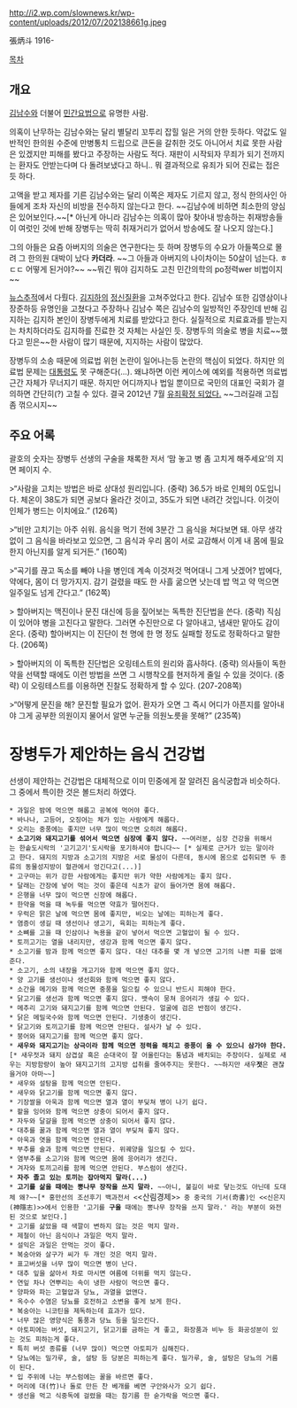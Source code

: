 http://i2.wp.com/slownews.kr/wp-content/uploads/2012/07/202138661g.jpeg

張炳斗 
1916-

[[목차]]
== 개요 ==
[[김남수]]와 더불어 [[민간요법]]으로 유명한 사람. 

의혹이 난무하는 김남수와는 달리 별달리 꼬투리 잡힐 일은 거의 안한 듯하다. 약값도 일반적인 한의원 수준에 만병통치 드립으로 큰돈을 갈취한 것도 아니어서 치료 못한 사람은 있겠지만 피해를 봤다고 주장하는 사람도 적다. 재판이 시작되자 무죄가 되기 전까지는 환자도 안받는다며 다 돌려보냈다고 하니.. 뭐 결과적으로 유죄가 되어 진료는 접은 듯 하다. 

고액을 받고 제자를 기른 김남수와는 달리 이쪽은 제자도 기르지 않고, 정식 한의사인 아들에게 조차 자신의 비방을 전수하지 않는다고 한다.  ~~김남수에 비하면 최소한의 양심은 있어보인다.~~[* 아닌게 아니라 김남수는 의혹이 많아 찾아내 방송하는 취재방송들이 여럿인 것에 반해 장병두는 딱히 취재거리가 없어서 방송에도 잘 나오지 않는다.]  

그의 아들은 요즘 아버지의 의술은 연구한다는 듯 하며 장병두의 수요가 아들쪽으로 몰려 그 한의원 대박이 났다 '''카더라'''. ~~그 아들과 아버지의 나이차이는 50살이 넘는다. ㅎㄷㄷ 어떻게 된거야?~~ ~~뭐긴 뭐야 김지하도 고친 민간의학의 po정력wer 비법이지~~

[http://www.pdjournal.com/news/articleView.html?idxno=20599 뉴스추적]에서 다뤘다. [[김지하]]의 [http://news.hankooki.com/lpage/culture/200808/h2008082202375886330.htm 정신질환]을 고쳐주었다고 한다. 김남수 또한 김영삼이나 장준하등 유명인을 고쳤다고 주장하나 김남수 쪽은 김남수의 일방적인 주장인데 반해 김지하는 김지하 본인이 장병두에게 치료를 받았다고 한다. 실질적으로 치료효과를 받는지는 차치하더라도 김지하를 진료한 것 자체는 사실인 듯. 장병두의 의술로 병을 치료~~했다고 믿은~~한 사람이 많기 때문에, 지지하는 사람이 많았다.

장병두의 소송 때문에 의료법 위헌 논란이 일어나는등 논란의 핵심이 되었다. 하지만 의료법 문제는 [[대통령]]도 못 구해준다(...). 왜냐하면 이런 케이스에 예외를 적용하면 의료법 근간 자체가 무너지기 때문. 하지만 어디까지나 법일 뿐이므로 국민의 대표인 국회가 결의하면 간단히(?) 고칠 수 있다. 결국 2012년 7월 [http://news.donga.com/3/all/20120706/47567675/1 유죄확정 되었다.] 
~~그러길래 고집 좀 꺾으시지~~
== 주요 어록 ==
괄호의 숫자는 장병두 선생의 구술을 채록한 저서 ‘맘 놓고 병 좀 고치게 해주세요’의 지면 페이지 수.

>“사람을 고치는 방법은 바로 상대성 원리입니다. (중략) 36.5가 바로 인체의 0도입니다. 체온이 38도가 되면 공보다 올라간 것이고, 35도가 되면 내려간 것입니다. 이것이 인체가 병드는 이치에요.” (126쪽)

>“비만 고치기는 아주 쉬워. 음식을 먹기 전에 3분간 그 음식을 쳐다보면 돼. 아무 생각 없이 그 음식을 바라보고 있으면, 그 음식과 우리 몸이 서로 교감해서 이게 내 몸에 필요한지 아닌지를 알게 되거든.” (160쪽)

>“곡기를 끊고 독소를 빼야 나을 병인데 계속 이것저것 먹어대니 그게 낫겠어? 밥에다, 약에다, 몸이 더 망가지지. 감기 걸렸을 때도 한 사흘 굶으면 낫는데 밥 먹고 약 먹으면 일주일도 넘게 간다고.” (162쪽)

> 할아버지는 맥진이나 문진 대신에 등을 짚어보는 독특한 진단법을 쓴다. (중략) 직심이 있어야 병을 고친다고 말한다. 그러면 수진만으로 다 알아내고, 냄새만 맡아도 감이 온다. (중략) 할아버지는 이 진단이 천 명에 한 명 정도 실패할 정도로 정확하다고 말한다. (206쪽)

> 할아버지의 이 독특한 진단법은 오링테스트의 원리와 흡사하다. (중략) 의사들이 독한 약을 선택할 때에도 이런 방법을 쓰면 그 시행착오를 현저하게 줄일 수 있을 것이다. (중략) 이 오링테스트를 이용하면 진찰도 정확하게 할 수 있다. (207-208쪽)

>“어떻게 문진을 해? 문진할 필요가 없어. 환자가 오면 그 즉시 어디가 아픈지를 알아내야 그게 공부한 의원이지 물어서 알면 누군들 의원노릇을 못해?” (235쪽)

= 장병두가 제안하는 음식 건강법 = 
선생이 제안하는 건강법은 대체적으로 이미 민중에게 잘 알려진 음식궁합과 비슷하다. 그 중에서 특이한 것은 볼드처리 하였다.

 * 과일은 밤에 먹으면 해롭고 공복에 먹어야 좋다.
 * 바나나, 고등어, 오징어는 체가 있는 사람에게 해롭다.
 * 오리는 중풍에는 좋지만 너무 많이 먹으면 오히려 해롭다.
 * '''소고기와 돼지고기를 섞어서 먹으면 심장에 좋지 않다.''' ~~여러분, 심장 건강을 위해서는 한솥도시락의 '고기고기'도시락을 포기하셔야 합니다~~ [* 실제로 근거가 있는 말이라고 한다. 돼지의 지방과 소고기의 지방은 서로 물성이 다른데, 동시에 몸으로 섭취되면 두 종류의 동물성지방이 혈관에서 엉긴다고(...)]
 * 고구마는 위가 강한 사람에게는 좋지만 위가 약한 사람에게는 좋지 않다.
 * 달래는 간장에 넣어 먹는 것이 좋은데 식초가 같이 들어가면 몸에 해롭다.
 * 은행을 너무 많이 먹으면 신장에 해롭다.
 * 한약을 먹을 때 녹두를 먹으면 약효가 떨어진다.
 * 우럭은 맑은 날에 먹으면 몸에 좋지만, 비오는 날에는 피하는게 좋다.
 * 염증이 생길 때 생선이나 생고기, 육회는 피하는게 좋다.
 * 소뼈를 고을 때 인삼이나 녹용을 같이 넣어서 먹으면 고혈압이 될 수 있다.
 * 토끼고기는 열을 내리지만, 생강과 함께 먹으면 좋지 않다.
 * 소고기를 밤과 함께 먹으면 좋지 않다. 대신 대추를 몇 개 넣으면 고기의 나쁜 피를 없애준다.
 * 소고기, 소의 내장을 개고기와 함께 먹으면 좋지 않다.
 * 양 고기를 생선이나 생선회와 함께 먹으면 좋지 않다.
 * 소간을 메기와 함께 먹으면 중풍을 일으킬 수 있으니 반드시 피해야 한다.
 * 닭고기를 생선과 함께 먹으면 좋지 않다. 뱃속이 뭉쳐 응어리가 생길 수 있다.
 * 메추리 고기와 돼지고기를 함께 먹으면 안된다. 얼굴에 검은 반점이 생긴다.
 * 닭은 메밀국수와 함께 먹으면 안된다. 기생충이 생긴다.
 * 닭고기와 토끼고기를 함께 먹으면 안된다. 설사가 날 수 있다.
 * 붕어와 돼지고기를 함께 먹으면 좋지 않다.
 * '''새우와 돼지고기는 상극이라 함께 먹으면 정력을 해치고 중풍이 올 수 있으니 삼가야 한다.'''[* 새우젓과 돼지 삼겹살 혹은 순대국이 잘 어울린다는 통념과 배치되는 주장이다. 실제로 새우는 지방함량이 높아 돼지고기의 고지방 섭취를 줄여주지는 못한다. ~~하지만 새우'''젓'''은 괜찮을거야 아마~~]
 * 새우와 설탕을 함께 먹으면 안된다.
 * 새우와 닭고기를 함께 먹으면 좋지 않다.
 * 기장쌀을 아욱과 함께 먹으면 열과 열이 부딪쳐 병이 나기 쉽다.
 * 팥을 잉어와 함께 먹으면 상충이 되어서 좋지 않다.
 * 자두와 달걀을 함께 먹으면 상충이 되어서 좋지 않다.
 * 대추를 꿀과 함께 먹으면 열과 열이 부딪쳐 좋지 않다.
 * 아욱과 엿을 함께 먹으면 안된다.
 * 부추를 술과 함께 먹으면 안된다. 위궤양을 일으킬 수 있다.
 * 염부추를 소고기와 함께 먹으면 몸에 응어리가 생긴다.
 * 겨자와 토끼고리를 함께 먹으면 안된다. 부스럼이 생긴다.
 * '''자주 졸고 있는 토끼는 잡아먹지 말라(...)'''
 * '''고기를 삶을 때에는 뽕나무 장작을 쓰지 말라.''' ~~아니, 불길이 바로 닿는것도 아닌데 도대체 왜?~~[* 홍만선의 조선후기 백과전서 <<산림경제>> 중 중국의 기서(奇書)인 <<신은지(神隱志)>>에서 인용한 '고기를 '''구울''' 때에는 뽕나무 장작을 쓰지 말라.' 라는 부분이 와전된 것으로 보인다.]
 * 고기를 삶았을 때 색깔이 변하지 않는 것은 먹지 말라.
 * 제철이 아닌 음식이나 과일은 먹지 말라.
 * 설익은 과일은 안먹는 것이 좋다.
 * 복숭아와 살구가 씨가 두 개인 것은 먹지 말라.
 * 표고버섯을 너무 많이 먹으면 병이 난다.
 * 대추 잎을 삶아서 차로 마시면 여름에 더위를 먹지 않는다.
 * 연잎 차나 연뿌리는 속이 냉한 사람이 먹으면 좋다.
 * 양파와 파는 고혈압과 당뇨, 과열을 없앤다.
 * 옥수수 수염은 당뇨를 호전하고 소변을 좋게 보게 한다.
 * 복숭아는 니코틴을 제독하는데 효과가 있다.
 * 너무 많은 영양식은 통풍과 당뇨 등을 일으킨다.
 * 아토피에는 버섯, 돼지고기, 닭고기를 금하는 게 좋고, 화장품과 비누 등 화공성분이 있는 것도 피하는게 좋다.
 * 특히 버섯 종류를 (너무 많이) 먹으면 아토피가 심해진다.
 * 당뇨에는 밀가루, 술, 설탕 등 당분은 피하는게 좋다. 밀가루, 술, 설탕은 당뇨의 거름이 된다.
 * 입 주위에 나는 부스럼에는 꿀을 바르면 좋다.
 * 머리에 대(竹)나 돌로 만든 찬 베개를 베면 구안와사가 오기 쉽다.
 * 생선을 먹고 식중독에 걸렸을 때는 참기름 한 숟가락을 먹으면 좋다.
